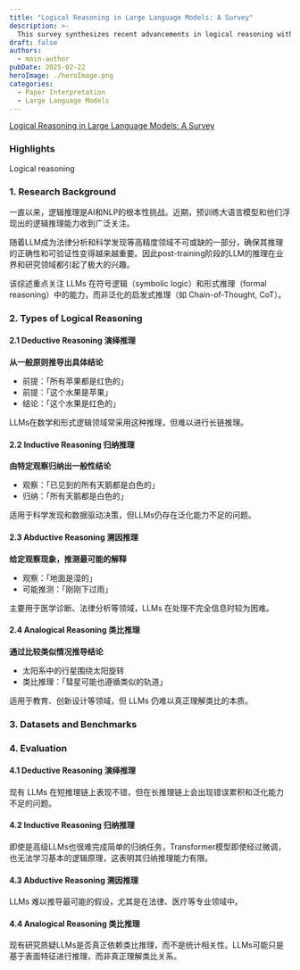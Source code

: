 ```yaml
---
title: "Logical Reasoning in Large Language Models: A Survey"
description: >-
  This survey synthesizes recent advancements in logical reasoning within LLMs, a critical area of AI research.
draft: false
authors:
  - main-author
pubDate: 2025-02-22
heroImage: ./heroImage.png
categories:
  - Paper Interpretation
  - Large Language Models
---
```

[Logical Reasoning in Large Language Models: A Survey](https://arxiv.org/pdf/2502.09100)

### Highlights
Logical reasoning

### 1. Research Background
一直以来，逻辑推理是AI和NLP的根本性挑战。近期，预训练大语言模型和他们浮现出的逻辑推理能力收到广泛关注。

随着LLM成为法律分析和科学发现等高精度领域不可或缺的一部分，确保其推理的正确性和可验证性变得越来越重要。因此post-training阶段的LLM的推理在业界和研究领域都引起了极大的兴趣。

该综述重点关注 LLMs 在符号逻辑（symbolic logic）和形式推理（formal reasoning）中的能力，而非泛化的启发式推理（如 Chain-of-Thought, CoT）。

### 2. Types of Logical Reasoning
#### 2.1 Deductive Reasoning 演绎推理

**从一般原则推导出具体结论**

- 前提：「所有苹果都是红色的」
- 前提：「这个水果是苹果」
- 结论：「这个水果是红色的」

LLMs在数学和形式逻辑领域常采用这种推理，但难以进行长链推理。

#### 2.2 Inductive Reasoning 归纳推理

**由特定观察归纳出一般性结论**

- 观察：「已见到的所有天鹅都是白色的」
- 归纳：「所有天鹅都是白色的」

适用于科学发现和数据驱动决策，但LLMs仍存在泛化能力不足的问题。

#### 2.3 Abductive Reasoning 溯因推理

**给定观察现象，推测最可能的解释**

- 观察：「地面是湿的」
- 可能推测：「刚刚下过雨」

主要用于医学诊断、法律分析等领域，LLMs 在处理不完全信息时较为困难。

#### 2.4 Analogical Reasoning 类比推理

**通过比较类似情况推导结论**

- 太阳系中的行星围绕太阳旋转
- 类比推理：「彗星可能也遵循类似的轨道」

适用于教育、创新设计等领域，但 LLMs 仍难以真正理解类比的本质。

### 3. Datasets and Benchmarks
### 4. Evaluation
#### 4.1 Deductive Reasoning 演绎推理

现有 LLMs 在短推理链上表现不错，但在长推理链上会出现错误累积和泛化能力不足的问题。

#### 4.2 Inductive Reasoning 归纳推理

即使是高级LLMs也很难完成简单的归纳任务，Transformer模型即使经过微调，也无法学习基本的逻辑原理，这表明其归纳推理能力有限。

#### 4.3 Abductive Reasoning 溯因推理

LLMs 难以推导最可能的假设，尤其是在法律、医疗等专业领域中。

#### 4.4 Analogical Reasoning 类比推理

现有研究质疑LLMs是否真正依赖类比推理，而不是统计相关性。LLMs可能只是基于表面特征进行推理，而非真正理解类比关系。
